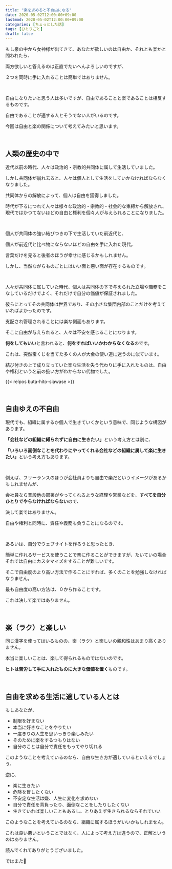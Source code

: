 ```yaml
---
title: "楽を求めると不自由になる"
date: 2020-05-02T12:00:00+09:00
lastmod: 2020-05-02T12:00:00+09:00
categories: [ちょっとした話]
tags: [ひとりごと]
draft: false
---
```


もし泉の中から女神様が出てきて、あなたが欲しいのは自由か、それとも楽かと問われたら、

両方欲しいと答えるのは正直でたいへんよろしいのですが、

２つを同時に手に入れることは簡単ではありません。

<!--more-->

<tweet id="1251718962217275395" />

<br/>

自由になりたいと思う人は多いですが、自由であることと楽であることは相反するものです。

自由であることが適する人とそうでない人がいるのです。

今回は自由と楽の関係について考えてみたいと思います。

<br/>

## 人類の歴史の中で

近代以前の時代、人々は政治的・宗教的共同体に属して生活していました。

しかし共同体が崩れ去ると、人々は個人として生活をしていかなければならなくなりました。

共同体からの解放によって、個人は自由を獲得しました。

時代が下るにつれて人々は様々な政治的・宗教的・社会的な束縛から解放され、現代ではかつてないほどの自由と権利を個々人が与えられることになりました。

<br/>

個人が共同体の強い結びつきの下で生活していた前近代と、

個人が前近代と比べ物にならないほどの自由を手に入れた現代。

言葉だけを見ると後者のほうが幸せに感じるかもしれません。 

しかし、当然ながらものごとにはいい面と悪い面が存在するものです。

<br/>

人々が共同体に属していた時代、個人は共同体の下で与えられた立場や職務をこなしているだけでよく、それだけで自分の価値が保証されました。

彼らにとってその共同体は世界であり、その小さな集団内部のことだけを考えていればよかったのです。

支配され管理されることには楽な側面もあります。

そこに自由が与えられると、人々は不安を感じることになります。

**何をしてもいい**と言われると、**何をすればいいかわからなくなる**のです。

これは、突然宝くじを当てた多くの人が大金の使い道に迷うのに似ています。

結び付きの上で成り立っていた楽な生活を失う代わりに手に入れたものは、自由や権利という名前の扱い方がわからない代物でした。

{{< relpos buta-hito-siawase >}}

<br/>

## 自由ゆえの不自由

現代でも、組織に属するか個人で生きていくかという意味で、同じような構図があります。

<strong>「会社などの組織に縛られずに自由に生きたい」</strong>という考え方とは別に、

<strong>「いろいろ面倒なことを代わりにやってくれる会社などの組織に属して楽に生きたい」</strong>という考え方もあります。

<br/>

例えば、フリーランスのほうが会社員よりも自由で楽だというイメージがあるかもしれませんが、

会社員なら普段他の部署がやってくれるような経理や営業などを、**すべてを自分ひとりでやらなければならない**ので、

決して楽ではありません。

自由や権利と同時に、責任や義務も負うことになるのです。

<br/>

あるいは、自分でウェブサイトを作ろうと思ったとき、

簡単に作れるサービスを使うことで楽に作ることができますが、たいていの場合それでは自由にカスタマイズをすることが難しいです。

そこで自由度のより高い方法で作ることにすれば、多くのことを勉強しなければなりません。

最も自由度の高い方法は、０から作ることです。

これは決して楽ではありません。

<br/>

## 楽（ラク）と楽しい

同じ漢字を使ってはいるものの、楽（ラク）と楽しいの親和性はあまり高くありません。

本当に楽しいことは、楽して得られるものではないのです。

**ヒトは苦労して手に入れたものに大きな価値を置く**ものです。

<br/>

## 自由を求める生活に適している人とは

もしあなたが、

- 制限を好まない
- 本当に好きなことをやりたい
- 一度きりの人生を思いっきり楽しみたい
- そのために楽をするつもりはない
- 自分のことは自分で責任をもってやり切れる

このようなことを考えているのなら、自由な生き方が適しているといえるでしょう。

逆に、

- 楽に生きたい
- 危険を冒したくない
- 不安定な生活は嫌、人生に変化を求めない
- 自分で責任を背負ったり、面倒なことをしたりしたくない
- 生きていれば楽しいこともあるし、とりあえず生きられるならそれでいい

このようなことを考えているのなら、組織に属するほうがいいかもしれません。

これは良い悪いということではなく、人によって考え方は違うので、正解というのはありません。

読んでくれてありがとうございました。

ではまた👋
